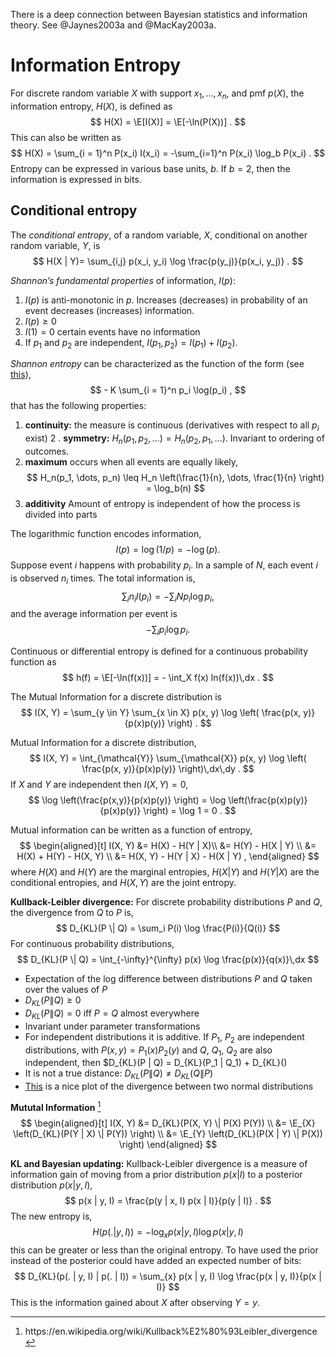 There is a deep connection between Bayesian statistics and information theory. See @Jaynes2003a and @MacKay2003a.

# Information Entropy

For discrete random variable $X$ with support $x_1, \dots, x_n$, and pmf $p(X)$, the information entropy, $H(X)$, is defined as
$$
H(X) = \E[I(X)] = \E[-\ln(P(X))] .
$$
This can also be written as
$$
H(X) = \sum_{i = 1}^n P(x_i) I(x_i) = -\sum_{i=1}^n P(x_i) \log_b P(x_i) .
$$
Entropy can be expressed in various base units, $b$.
If $b = 2$, then the information is expressed in bits.

## Conditional entropy

The *conditional entropy*, of a random variable, $X$, conditional on another random variable, $Y$, is
$$
H(X | Y)= \sum_{i,j} p(x_i, y_i) \log \frac{p(y_j)}{p(x_i, y_j)} .
$$

*Shannon's fundamental properties* of information, $I(p)$:

1. $I(p)$ is anti-monotonic in $p$. Increases (decreases) in probability of an event decreases (increases) information.
2. $I(p) \geq 0$
3. $I(1) = 0$ certain events have no information
4. If $p_1$ and $p_2$ are independent, $I(p_1, p_2) = I(p_1) + I(p_2)$.

*Shannon entropy* can be characterized as the function of the form (see [this](https://en.wikipedia.org/wiki/Entropy_(information_theory)#Characterization)),
$$
- K \sum_{i = 1}^n p_i \log(p_i) ,
$$
that has the following properties:

1.   **continuity:** the measure is continuous (derivatives with respect to all $p_i$ exist)
2  . **symmetry:** $H_n(p_1, p_2, \dots) = H_n(p_2, p_1, \dots)$. Invariant to ordering of outcomes.
3.   **maximum** occurs when all events are equally likely,
    $$
    H_n(p_1, \dots, p_n) \leq H_n \left(\frac{1}{n}, \dots, \frac{1}{n} \right) = \log_b(n)
    $$
4.   **additivity** Amount of entropy is independent of how the process is divided into parts

The logarithmic function encodes information,
$$
I(p) = \log(1 / p) = - \log(p) .
$$
Suppose event $i$ happens with probability $p_i$. In a sample of $N$, each event $i$ is observed $n_i$ times. The total information is,
$$
\sum_i n_i I(p_i) = - \sum_i N p_i \log p_i ,
$$
and the average information per event is
$$
- \sum_i p_i \log p_i .
$$

Continuous or differential entropy is defined for a continuous probability function as
$$
h(f) = \E[-\ln(f(x))] = - \int_X f(x) ln(f(x))\,dx .
$$

The Mutual Information for a discrete distribution is
$$
I(X, Y) = \sum_{y \in Y} \sum_{x \in X} p(x, y) \log \left( \frac{p(x, y)}{p(x)p(y)} \right) .
$$

Mutual Information for a discrete distribution,
$$
I(X, Y) = \int_{\mathcal{Y}} \sum_{\mathcal{X}} p(x, y) \log \left( \frac{p(x, y)}{p(x)p(y)} \right)\,dx\,dy .
$$
If $X$ and $Y$ are independent then $I(X, Y) = 0$, 
$$
\log \left(\frac{p(x,y)}{p(x)p(y)} \right) =
\log \left(\frac{p(x)p(y)}{p(x)p(y)} \right) = \log 1 = 0 .
$$

Mutual information can be written as a function of entropy,
$$
\begin{aligned}[t]
I(X, Y) &= H(X) - H(Y | X)\\
&= H(Y) - H(X | Y) \\
&= H(X) + H(Y) - H(X, Y) \\
&= H(X, Y) - H(Y | X) - H(X | Y) ,
\end{aligned}
$$
where $H(X)$ and $H(Y)$ are the marginal entropies, $H(X | Y)$ and $H(Y | X)$ are the conditional entropies, and $H(X, Y)$ are the joint entropy.

**Kullback-Leibler divergence:** For discrete probability distributions $P$ and $Q$, the divergence from $Q$ to $P$ is,
$$
D_{KL}(P \| Q) = \sum_i P(i) \log \frac{P(i)}{Q(i)}
$$
For continuous probability distributions,
$$
D_{KL}(P \| Q) = \int_{-\infty}^{\infty} p(x) \log \frac{p(x)}{q(x)}\,dx
$$

- Expectation of the log difference between distributions $P$ and $Q$ taken over the values of $P$
- $D_{KL}(P\| Q) \geq 0$
- $D_{KL}(P \| Q) = 0$ iff $P = Q$ almost everywhere
- Invariant under parameter transformations
- For independent distributions it is additive. If $P_1$, $P_2$ are independent distributions, with $P(x, y) = P_1(x) P_2(y)$ and $Q$, $Q_1$, $Q_2$ are also independent, then $D_{KL}(P \| Q) = D_{KL}(P_1 \| Q_1) + D_{KL}()
- It is not a true distance: $D_{KL}(P \| Q) \neq D_{KL}(Q \| P)$
- [This](https://en.wikipedia.org/wiki/Kullback%E2%80%93Leibler_divergence#/media/File:KL-Gauss-Example.png) is a nice plot of the divergence between two normal distributions

**Mututal Information**  [^mutual-info] 
$$
\begin{aligned}[t]
I(X, Y) &= D_{KL}(P(X, Y) \| P(X) P(Y)) \\
&= \E_{X} \left(D_{KL}(P(Y | X) \| P(Y)) \right) \\
&= \E_{Y} \left(D_{KL}(P(X | Y) \| P(X)) \right)
\end{aligned}
$$

[^mutual-info]: https://en.wikipedia.org/wiki/Kullback%E2%80%93Leibler_divergence

**KL and Bayesian updating:** Kullback-Leibler divergence is a measure of information gain of moving from a prior distribution $p(x | I)$ to a posterior distribution $p(x | y, I)$, 
$$
p(x | y, I) = \frac{p(y | x, I) p(x | I)}{p(y | I)} .
$$
The new entropy is,
$$
H(p(. | y, I)) = - \log_{x} p(x | y, I) \log p(x | y, I)
$$
this can be greater or less than the original entropy.
To have used the prior instead of the posterior could have added an expected number of bits: 
$$
D_{KL}(p(. | y, I) | p(. | I)) = \sum_{x} p(x | y, I) \log \frac{p(x | y, I)}{p(x | I)}
$$
This is the information gained about $X$ after observing $Y = y$.

